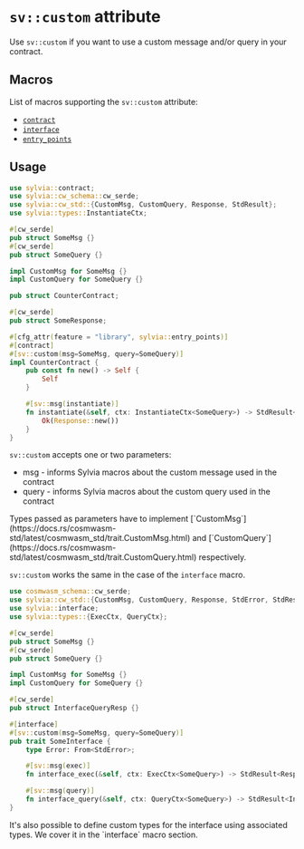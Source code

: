 
# `sv::custom` attribute

Use `sv::custom` if you want to use a custom message and/or query in your
contract.

## Macros

List of macros supporting the `sv::custom` attribute:

- [`contract`](https://docs.rs/sylvia/latest/sylvia/attr.contract.html)
- [`interface`](https://docs.rs/sylvia/latest/sylvia/attr.interface.html)
- [`entry_points`](https://docs.rs/sylvia/latest/sylvia/attr.entry_points.html)

## Usage

```rust
use sylvia::contract;
use sylvia::cw_schema::cw_serde;
use sylvia::cw_std::{CustomMsg, CustomQuery, Response, StdResult};
use sylvia::types::InstantiateCtx;

#[cw_serde]
pub struct SomeMsg {}
#[cw_serde]
pub struct SomeQuery {}

impl CustomMsg for SomeMsg {}
impl CustomQuery for SomeQuery {}

pub struct CounterContract;

#[cw_serde]
pub struct SomeResponse;

#[cfg_attr(feature = "library", sylvia::entry_points)]
#[contract]
#[sv::custom(msg=SomeMsg, query=SomeQuery)]
impl CounterContract {
    pub const fn new() -> Self {
        Self
    }

    #[sv::msg(instantiate)]
    fn instantiate(&self, ctx: InstantiateCtx<SomeQuery>) -> StdResult<Response<SomeMsg>> {
        Ok(Response::new())
    }
}
```

`sv::custom` accepts one or two parameters:

- msg - informs Sylvia macros about the custom message used in the contract
- query - informs Sylvia macros about the custom query used in the contract

<Callout>
  Types passed as parameters have to implement
  [`CustomMsg`](https://docs.rs/cosmwasm-std/latest/cosmwasm_std/trait.CustomMsg.html)
  and
  [`CustomQuery`](https://docs.rs/cosmwasm-std/latest/cosmwasm_std/trait.CustomQuery.html)
  respectively.
</Callout>

`sv::custom` works the same in the case of the `interface` macro.

```rust
use cosmwasm_schema::cw_serde;
use sylvia::cw_std::{CustomMsg, CustomQuery, Response, StdError, StdResult};
use sylvia::interface;
use sylvia::types::{ExecCtx, QueryCtx};

#[cw_serde]
pub struct SomeMsg {}
#[cw_serde]
pub struct SomeQuery {}

impl CustomMsg for SomeMsg {}
impl CustomQuery for SomeQuery {}

#[cw_serde]
pub struct InterfaceQueryResp {}

#[interface]
#[sv::custom(msg=SomeMsg, query=SomeQuery)]
pub trait SomeInterface {
    type Error: From<StdError>;

    #[sv::msg(exec)]
    fn interface_exec(&self, ctx: ExecCtx<SomeQuery>) -> StdResult<Response<SomeMsg>>;

    #[sv::msg(query)]
    fn interface_query(&self, ctx: QueryCtx<SomeQuery>) -> StdResult<InterfaceQueryResp>;
}
```

<Callout>
  It's also possible to define custom types for the interface using associated
  types. We cover it in the `interface` macro section.
</Callout>
